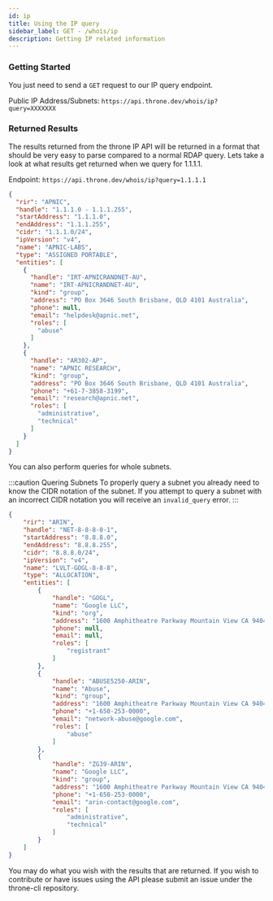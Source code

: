 ```yaml
---
id: ip
title: Using the IP query
sidebar_label: GET - /whois/ip
description: Getting IP related information
---
```


### Getting Started

You just need to send a `GET` request to our IP query endpoint.

Public IP Address/Subnets: `https://api.throne.dev/whois/ip?query=XXXXXXX`

### Returned Results

The results returned from the throne IP API will be returned in a format that should be very easy to parse compared to a normal RDAP query. Lets take a look at what results get returned when we query for 1.1.1.1. 

Endpoint: `https://api.throne.dev/whois/ip?query=1.1.1.1`

```json title="Example - IP Query - 1.1.1.1"
{
  "rir": "APNIC",
  "handle": "1.1.1.0 - 1.1.1.255",
  "startAddress": "1.1.1.0",
  "endAddress": "1.1.1.255",
  "cidr": "1.1.1.0/24",
  "ipVersion": "v4",
  "name": "APNIC-LABS",
  "type": "ASSIGNED PORTABLE",
  "entities": [
    {
      "handle": "IRT-APNICRANDNET-AU",
      "name": "IRT-APNICRANDNET-AU",
      "kind": "group",
      "address": "PO Box 3646 South Brisbane, QLD 4101 Australia",
      "phone": null,
      "email": "helpdesk@apnic.net",
      "roles": [
        "abuse"
      ]
    },
    {
      "handle": "AR302-AP",
      "name": "APNIC RESEARCH",
      "kind": "group",
      "address": "PO Box 3646 South Brisbane, QLD 4101 Australia",
      "phone": "+61-7-3858-3199",
      "email": "research@apnic.net",
      "roles": [
        "administrative",
        "technical"
      ]
    }
  ]
}
```

You can also perform queries for whole subnets.

:::caution Quering Subnets
To properly query a subnet you already need to know the CIDR notation of the subnet. If you attempt to query a subnet with an incorrect CIDR notation you will receive an `invalid_query` error.
:::

```json title="Example - Subnet Query - 8.8.8.0/24"
{
    "rir": "ARIN",
    "handle": "NET-8-8-8-0-1",
    "startAddress": "8.8.8.0",
    "endAddress": "8.8.8.255",
    "cidr": "8.8.8.0/24",
    "ipVersion": "v4",
    "name": "LVLT-GOGL-8-8-8",
    "type": "ALLOCATION",
    "entities": [
        {
            "handle": "GOGL",
            "name": "Google LLC",
            "kind": "org",
            "address": "1600 Amphitheatre Parkway Mountain View CA 94043 United States",
            "phone": null,
            "email": null,
            "roles": [
                "registrant"
            ]
        },
        {
            "handle": "ABUSE5250-ARIN",
            "name": "Abuse",
            "kind": "group",
            "address": "1600 Amphitheatre Parkway Mountain View CA 94043 United States",
            "phone": "+1-650-253-0000",
            "email": "network-abuse@google.com",
            "roles": [
                "abuse"
            ]
        },
        {
            "handle": "ZG39-ARIN",
            "name": "Google LLC",
            "kind": "group",
            "address": "1600 Amphitheatre Parkway Mountain View CA 94043 United States",
            "phone": "+1-650-253-0000",
            "email": "arin-contact@google.com",
            "roles": [
                "administrative",
                "technical"
            ]
        }
    ]
}
```



You may do what you wish with the results that are returned. If you wish to contribute or have issues using the API please submit an issue under the throne-cli repository.